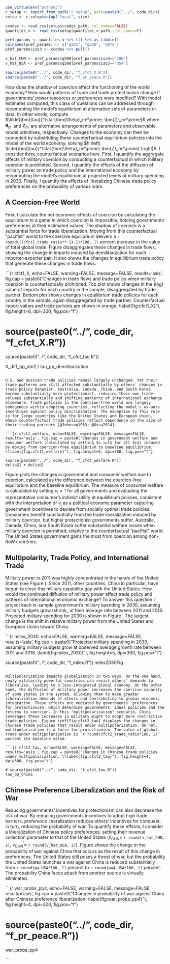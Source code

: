 ```r


use_virtualenv("python3")
c_setup <- import_from_path("c_setup", path=paste0("../", code_dir))
setup <- c_setup$setup("local", size)

ccodes <- read_csv(setup$ccodes_path, col_names=FALSE)
quantiles_v <- read_csv(setup$quantiles_v_path, col_names=F)

pref_params <- quantiles_v %>% t() %>% as_tibble()
colnames(pref_params) <- c("q025", "q500", "q975")
pref_params$iso3 <- ccodes %>% pull()

v_hat_CHN <- pref_params$q500[pref_params$iso3=="CHN"]
v_hat_USA <- pref_params$q500[pref_params$iso3=="USA"]

source(paste0("../", code_dir, "f_cfct_X.R"))
source(paste0("../", code_dir, "f_pr_peace.R"))

```

How does the shadow of coercion affect the functioning of the world economy? How would patterns of trade and trade protectionism change if governments' power resources or preferences were modified? With model estimates computed, this class of questions can be addressed through recomputing the model's equilibrium at alternative sets of parameters or data. In other words, compute $\tilde{\bm{\tau}}^\star(\bm{\theta}_m^\prime; \bm{Z}_m^\prime)$ where $\bm{\theta}_m^\prime$ and $\bm{Z}_m^\prime$ are alternative arrangements of parameters and observable model primitives, respectively. Changes to the economy can then be computed by substituting these counterfactual equilibrium policies into the model of the world economy, solving $h \left( \tilde{\bm{\tau}}^\star(\bm{\theta}_m^\prime; \bm{Z}_m^\prime) \right)$. I consider three counterfactual scenarios here. First, I quantify the aggregate affects of military coercion by conducting a counterfactual in which military coercion is prohibited. Second, I quantify the effects of the diffusion of military power on trade policy and the international economy by recomputing the model's equilibrium at projected levels of military spending in 2030. Finally, I quantify the effects of liberalizing Chinese trade policy preferences on the probability of various wars.

## A Coercion-Free World

First, I calculate the net economic effects of coercion by calculating the equilibrium to a game in which coercion is impossible, holding governments' preferences at their estimated values. The shadow of coercion is a substantial force for trade liberalization. Moving from this counterfactual "pacifist" world to the coercive equilibrium delivers a `r round(((cfct1_trade_ratio**-1)-1)*100, 1)` percent increase in the value of total global trade. Figure \ref{fig:cfct1_X} disaggregates these changes in trade flows, showing the change in imports induced by demilitarization for each importer-exporter pair. It also shows the changes in equilibrium trade policy that generate these changes in trade flows. 

```{r cfct1_X, echo=FALSE, warning=FALSE, message=FALSE, results='asis', fig.cap = paste0("Changes in trade flows and trade policy when military coercion is counterfactually prohibited. Top plot shows changes in the (log) value of imports for each country in the sample, disaggregated by trade partner. Bottom plot shows changes in equilibrium trade policies for each country in the sample, again disaggregated by trade partner. Counterfactual import values and trade policies are shown in orange. \\label{fig:cfct1_X}"), fig.height=8, dpi=300, fig.pos="t"}

# source(paste0("../", code_dir, "f_cfct_X.R"))
source(paste0("../", code_dir, "f_cfct_tau.R"))

X_diff_pp_dm2 / tau_pp_demilitarization

```

U.S. and Russian trade policies remain largely unchanged. Yet their trade patterns are still affected substantially by others' changes in trade policy behavior. Australia, Canada, China, and South Korea become substantially more protectionist, reducing their own trade volumes substantially and shifting patterns of international exchange elsewhere. Trade policies in the coercion-free world are largely homogenous within adopting countries, reflecting the model's ex-ante incentives against policy discrimination. The exception to this rule is for large countries like the United States and European Union, whose counterfactual trade policies reflect dependence on the size of their trading partners [@Johnson1953; @Ossa2014].

```{r cfct1_welfare, echo=FALSE, warning=FALSE, message=FALSE, results='asis', fig.cap = paste0("Changes in government welfare and consumer welfare (calculated by setting $v_i=1$ for all $i$) induced by moving from coercion-free equilibrium to baseline equilibrium. \\label{fig:cfct1_welfare}"), fig.height=5, dpi=300, fig.pos="t"}

source(paste0("../", code_dir, "f_cfct_welfare.R"))
deltaG1 + deltaU1

```

Figure \ref{fig:cfct1_welfare} plots the changes in government and consumer welfare due to coercion, calculated as the difference between the coercion-free equilibrium and the baseline equilibrium. The measure of consumer welfare is calculated by setting $v_i=1$ for all governments and evaluating the representative consumer's indirect utility at equilibrium policies, consistent with the interpretation of $v_i$ as a political economy parameter capturing government incentives to deviate from socially optimal trade policies. Consumers benefit substantially from the trade liberalization induced by military coercion, but highly protectionist governments suffer. Australia, Canada, China, and South Korea suffer substantial welfare losses when military coercion is permitted, relative to the counterfactual "pacifist" world. The United States government gains the most from coercion among non-RoW countries. 

## Multipolarity, Trade Policy, and International Trade

Military power in 2011 was highly concentrated in the hands of the United States (see Figure \ref{fig:milex}). Since 2011, other countries, China in particular, have begun to close this military capability gap with the United States. How would the continued diffusion of military power affect trade policy and patterns of international economic exchange? To answer this question I project each in-sample government's military spending in 2030, assuming military budgets grow (shrink_ at their average rate between 2011 and 2018. Projected military spending for 2030 is shown in Figure \ref{fig:milex_2030}. The largest change is the shift in relative military power from the United States and European Union toward China. 

```{r milex_2030, echo=FALSE, warning=FALSE, message=FALSE, results='asis', fig.cap = paste0("Projected military spending in 2030, assuming military budgets grow at observed average growth rate between 2011 and 2018. \\label{fig:milex_2030}"), fig.height=5, dpi=300, fig.pos="t"}

source(paste0("../", code_dir, "f_milex.R"))
milex2030Fig

```

Multipolarization impacts globalization in two ways. On the one hand, newly militarily powerful countries can resist others' demands to liberalize, leading to a less-integrated global economy. On the other hand, the diffusion of military power increases the coercive capacity of some states in the system, allowing them to make greater liberalization demands of others and contributing to global economic integration. These effects are mediated by governments' preferences for protectionism, which determine governments' ideal policies and the returns to coercion. In this "multipolarization" scenario, China leverages these increases in military might to adopt more restrictive trade policies. Figure \ref{fig:cfct2_tau} displays the changes in Chinese trade policies that result under multipolarization. On net, multipolarization is a force for protectionism. The value of global trade under multipolarization is `r round(cfct2_trade_ratio*100, 1)` percent its baseline value.

```{r cfct2_tau, echo=FALSE, warning=FALSE, message=FALSE, results='asis', fig.cap = paste0("Changes in Chinese trade policies under multipolarization. \\label{fig:cfct2_tau}"), fig.height=4, dpi=300, fig.pos="t"}

# source(paste0("../", code_dir, "f_cfct_tau.R"))
tau_pp_china

```

## Chinese Preference Liberalization and the Risk of War

Reducing governments' incentives for protectionism can also decrease the risk of war. By reducing governments incentives to adopt high trade barriers, preference liberalization reduces others' incentives for conquest, in turn, reducing the probability of war. To quantify these effects, I consider a liberalization of Chinese policy preferences, setting their revenue collection parameter to that of the United States ($\hat{v}_{\text{CHN}}=$ `r round(v_hat_CHN, 2)`, $v_{\text{CHN}}^\prime=$ `r round(v_hat_USA, 2)`). Figure \ref{fig:war_probs_pp4} shows the change in the probability of war against China that occurs as the result of this change in preferences. The United States still poses a threat of war, but the probability the United States launches a war against China is reduced substantially from `r round(pw_USA*100, 1)` percent to `r round(pw4_USA*100, 1)` percent. The probability China faces attack from another source is virtually eliminated.

```{r war_probs_pp4, echo=FALSE, warning=FALSE, message=FALSE, results='asis', fig.cap = paste0("Changes in probability of war against China after Chinese preference liberalization. \\label{fig:war_probs_pp4}"), fig.height=4, dpi=300, fig.pos="t"}

# source(paste0("../", code_dir, "f_pr_peace.R"))
war_probs_pp4

```